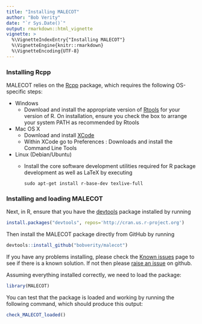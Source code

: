 ```yaml
---
title: "Installing MALECOT"
author: "Bob Verity"
date: "`r Sys.Date()`"
output: rmarkdown::html_vignette
vignette: >
  %\VignetteIndexEntry{"Installing MALECOT"}
  %\VignetteEngine{knitr::rmarkdown}
  %\VignetteEncoding{UTF-8}
---
```


### Installing Rcpp

MALECOT relies on the [Rcpp](https://cran.r-project.org/web/packages/Rcpp/index.html) package, which requires the following OS-specific steps:

* Windows
    - Download and install the appropriate version of [Rtools](https://cran.rstudio.com/bin/windows/Rtools/) for your version of R. On installation, ensure you check the box to arrange your system PATH as recommended by Rtools
* Mac OS X
    - Download and install [XCode](http://itunes.apple.com/us/app/xcode/id497799835?mt=12)
    - Within XCode go to Preferences : Downloads and install the Command Line Tools
* Linux (Debian/Ubuntu)
    - Install the core software development utilities required for R package development as well as LaTeX by executing
    
        ```{}
        sudo apt-get install r-base-dev texlive-full
        ```

### Installing and loading MALECOT

Next, in R, ensure that you have the [devtools](https://www.rstudio.com/products/rpackages/devtools/) package installed by running

```r
install.packages("devtools", repos='http://cran.us.r-project.org')
```

Then install the MALECOT package directly from GitHub by running

```r
devtools::install_github("bobverity/malecot")
```

If you have any problems installing, please check the [Known issues](https://bobverity.github.io/MALECOT/articles/known-issues.html) page to see if there is a known solution. If not then please [raise an issue](https://github.com/bobverity/malecot/issues) on github.

Assuming everything installed correctly, we need to load the package:

```r
library(MALECOT)
```

You can test that the package is loaded and working by running the following command, which should produce this output:

```r
check_MALECOT_loaded()
```

